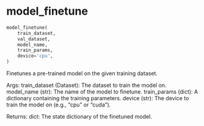 # model_finetune { #onco_derm_ai.model_finetune }

```python
model_finetune(
    train_dataset,
    val_dataset,
    model_name,
    train_params,
    device='cpu',
)
```

Finetunes a pre-trained model on the given training dataset.

Args:
    train_dataset (Dataset): The dataset to train the model on.
    model_name (str): The name of the model to finetune.
    train_params (dict): A dictionary containing the training parameters.
    device (str): The device to train the model on (e.g., "cpu" or "cuda").

Returns:
    dict: The state dictionary of the finetuned model.